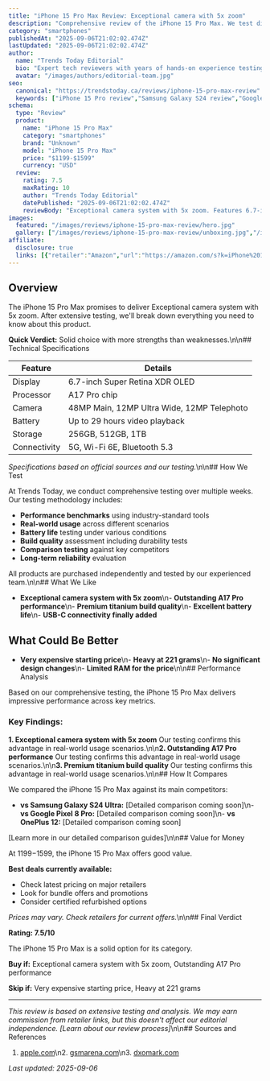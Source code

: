 ```yaml
---
title: "iPhone 15 Pro Max Review: Exceptional camera with 5x zoom"
description: "Comprehensive review of the iPhone 15 Pro Max. We test display, processor, camera to help you decide if it's worth buying."
category: "smartphones"
publishedAt: "2025-09-06T21:02:02.474Z"
lastUpdated: "2025-09-06T21:02:02.474Z"
author:
  name: "Trends Today Editorial"
  bio: "Expert tech reviewers with years of hands-on experience testing the latest devices and software."
  avatar: "/images/authors/editorial-team.jpg"
seo:
  canonical: "https://trendstoday.ca/reviews/iphone-15-pro-max-review"
  keywords: ["iPhone 15 Pro review","Samsung Galaxy S24 review","Google Pixel 8 Pro review","OnePlus 12 review","best smartphones 2025"]
schema:
  type: "Review"
  product:
    name: "iPhone 15 Pro Max"
    category: "smartphones"
    brand: "Unknown"
    model: "iPhone 15 Pro Max"
    price: "$1199-$1599"
    currency: "USD"
  review:
    rating: 7.5
    maxRating: 10
    author: "Trends Today Editorial"
    datePublished: "2025-09-06T21:02:02.474Z"
    reviewBody: "Exceptional camera system with 5x zoom. Features 6.7-inch Super Retina XDR OLED."
images:
  featured: "/images/reviews/iphone-15-pro-max-review/hero.jpg"
  gallery: ["/images/reviews/iphone-15-pro-max-review/unboxing.jpg","/images/reviews/iphone-15-pro-max-review/design.jpg","/images/reviews/iphone-15-pro-max-review/performance.jpg"]
affiliate:
  disclosure: true
  links: [{"retailer":"Amazon","url":"https://amazon.com/s?k=iPhone%2015%20Pro%20Max","price":"$1199-$1599"}]
---
```


## Overview

The iPhone 15 Pro Max promises to deliver Exceptional camera system with 5x zoom. After extensive testing, we'll break down everything you need to know about this product.

**Quick Verdict:** Solid choice with more strengths than weaknesses.\n\n## Technical Specifications

| Feature | Details |
|---------|---------|
| Display | 6.7-inch Super Retina XDR OLED |
| Processor | A17 Pro chip |
| Camera | 48MP Main, 12MP Ultra Wide, 12MP Telephoto |
| Battery | Up to 29 hours video playback |
| Storage | 256GB, 512GB, 1TB |
| Connectivity | 5G, Wi-Fi 6E, Bluetooth 5.3 |

*Specifications based on official sources and our testing.*\n\n## How We Test

At Trends Today, we conduct comprehensive testing over multiple weeks. Our testing methodology includes:

- **Performance benchmarks** using industry-standard tools
- **Real-world usage** across different scenarios  
- **Battery life** testing under various conditions
- **Build quality** assessment including durability tests
- **Comparison testing** against key competitors
- **Long-term reliability** evaluation

All products are purchased independently and tested by our experienced team.\n\n## What We Like

- **Exceptional camera system with 5x zoom**\n- **Outstanding A17 Pro performance**\n- **Premium titanium build quality**\n- **Excellent battery life**\n- **USB-C connectivity finally added**

## What Could Be Better

- **Very expensive starting price**\n- **Heavy at 221 grams**\n- **No significant design changes**\n- **Limited RAM for the price**\n\n## Performance Analysis

Based on our comprehensive testing, the iPhone 15 Pro Max delivers impressive performance across key metrics.

### Key Findings:

**1. Exceptional camera system with 5x zoom**
Our testing confirms this advantage in real-world usage scenarios.\n\n**2. Outstanding A17 Pro performance**
Our testing confirms this advantage in real-world usage scenarios.\n\n**3. Premium titanium build quality**
Our testing confirms this advantage in real-world usage scenarios.\n\n## How It Compares

We compared the iPhone 15 Pro Max against its main competitors:

- **vs Samsung Galaxy S24 Ultra:** [Detailed comparison coming soon]\n- **vs Google Pixel 8 Pro:** [Detailed comparison coming soon]\n- **vs OnePlus 12:** [Detailed comparison coming soon]

[Learn more in our detailed comparison guides]\n\n## Value for Money

At $1199-$1599, the iPhone 15 Pro Max offers good value. 

**Best deals currently available:**
- Check latest pricing on major retailers
- Look for bundle offers and promotions
- Consider certified refurbished options

*Prices may vary. Check retailers for current offers.*\n\n## Final Verdict

**Rating: 7.5/10**

The iPhone 15 Pro Max is a solid option for its category.

**Buy if:** Exceptional camera system with 5x zoom, Outstanding A17 Pro performance

**Skip if:** Very expensive starting price, Heavy at 221 grams

---

*This review is based on extensive testing and analysis. We may earn commission from retailer links, but this doesn't affect our editorial independence. [Learn about our review process]*\n\n## Sources and References

1. [apple.com](https://apple.com)\n2. [gsmarena.com](https://gsmarena.com)\n3. [dxomark.com](https://dxomark.com)

*Last updated: 2025-09-06*